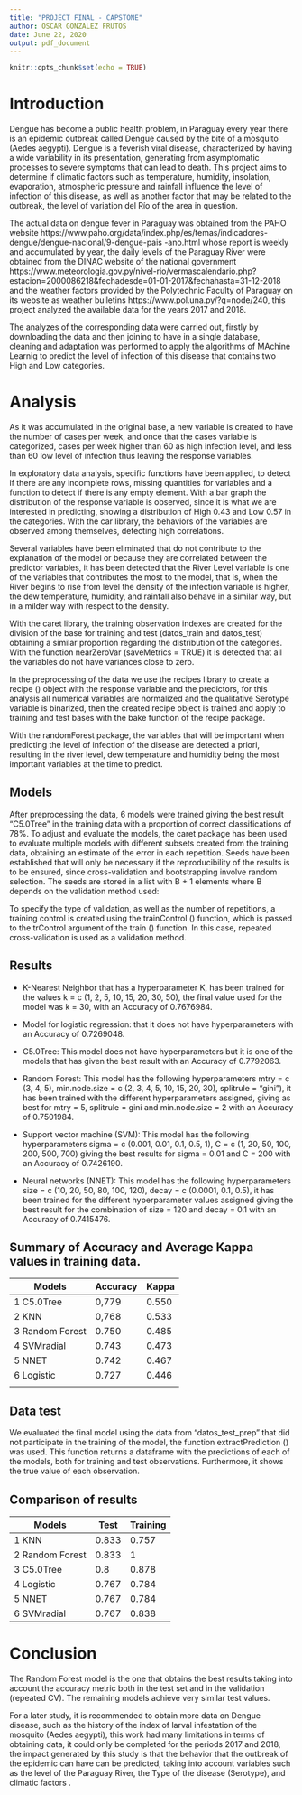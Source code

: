 ---
title: "PROJECT FINAL - CAPSTONE"
author: OSCAR GONZALEZ FRUTOS
date: June 22, 2020
output: pdf_document
---

```{r setup, include=FALSE}
knitr::opts_chunk$set(echo = TRUE)
```

# Introduction

Dengue has become a public health problem, in Paraguay every year there is an epidemic outbreak called Dengue caused by the bite of a mosquito (Aedes aegypti). Dengue is a feverish viral disease, characterized by having a wide variability in its presentation, generating from asymptomatic processes to severe symptoms that can lead to death. This project aims to determine if climatic factors such as temperature, humidity, insolation, evaporation, atmospheric pressure and rainfall influence the level of infection of this disease, as well as another factor that may be related to the outbreak, the level of variation del Río of the area in question.

The actual data on dengue fever in Paraguay was obtained from the PAHO website https://www.paho.org/data/index.php/es/temas/indicadores-dengue/dengue-nacional/9-dengue-pais -ano.html whose report is weekly and accumulated by year, the daily levels of the Paraguay River were obtained from the DINAC website of the national government https://www.meteorologia.gov.py/nivel-rio/vermascalendario.php?estacion=2000086218&fechadesde=01-01-2017&fechahasta=31-12-2018 and the weather factors provided by the Polytechnic Faculty of Paraguay on its website as weather bulletins https://www.pol.una.py/?q=node/240, this project analyzed the available data for the years 2017 and 2018.

The analyzes of the corresponding data were carried out, firstly by downloading the data and then joining to have in a single database, cleaning and adaptation was performed to apply the algorithms of MAchine Learnig to predict the level of infection of this disease that contains two High and Low categories.

# Analysis

As it was accumulated in the original base, a new variable is created to have the number of cases per week, and once that the cases variable is categorized, cases per week higher than 60 as high infection level, and less than 60 low level of infection thus leaving the response variables.

In exploratory data analysis, specific functions have been applied, to detect if there are any incomplete rows, missing quantities for variables and a function to detect if there is any empty element. With a bar graph the distribution of the response variable is observed, since it is what we are interested in predicting, showing a distribution of High 0.43 and Low 0.57 in the categories. With the car library, the behaviors of the variables are observed among themselves, detecting high correlations.

Several variables have been eliminated that do not contribute to the explanation of the model or because they are correlated between the predictor variables, it has been detected that the River Level variable is one of the variables that contributes the most to the model, that is, when the River begins to rise from level the density of the infection variable is higher, the dew temperature, humidity, and rainfall also behave in a similar way, but in a milder way with respect to the density.

With the caret library, the training observation indexes are created for the division of the base for training and test (datos_train and datos_test) obtaining a similar proportion regarding the distribution of the categories. With the function nearZeroVar (saveMetrics = TRUE) it is detected that all the variables do not have variances close to zero.

In the preprocessing of the data we use the recipes library to create a recipe () object with the response variable and the predictors, for this analysis all numerical variables are normalized and the qualitative Serotype variable is binarized, then the created recipe object is trained and apply to training and test bases with the bake function of the recipe package.

With the randomForest package, the variables that will be important when predicting the level of infection of the disease are detected a priori, resulting in the river level, dew temperature and humidity being the most important variables at the time to predict.



## Models

After preprocessing the data, 6 models were trained giving the best result "C5.0Tree" in the training data with a proportion of correct classifications of 78%. To adjust and evaluate the models, the caret package has been used to evaluate multiple models with different subsets created from the training data, obtaining an estimate of the error in each repetition. Seeds have been established that will only be necessary if the reproducibility of the results is to be ensured, since cross-validation and bootstrapping involve random selection. The seeds are stored in a list with B + 1 elements where B depends on the validation method used:

To specify the type of validation, as well as the number of repetitions, a training control is created using the trainControl () function, which is passed to the trControl argument of the train () function. In this case, repeated cross-validation is used as a validation method.

## Results

* K-Nearest Neighbor that has a hyperparameter K, has been trained for the values k = c (1, 2, 5, 10, 15, 20, 30, 50), the final value used for the model was k = 30, with an Accuracy of 0.7676984.

* Model for logistic regression: that it does not have hyperparameters with an Accuracy of 0.7269048.

* C5.0Tree: This model does not have hyperparameters but it is one of the models that has given the best result with an Accuracy of 0.7792063.

* Random Forest: This model has the following hyperparameters mtry = c (3, 4, 5), min.node.size = c (2, 3, 4, 5, 10, 15, 20, 30), splitrule = "gini "), it has been trained with the different hyperparameters assigned, giving as best for mtry = 5, splitrule = gini and min.node.size = 2 with an Accuracy of 0.7501984.

* Support vector machine (SVM): This model has the following hyperparameters sigma = c (0.001, 0.01, 0.1, 0.5, 1), C = c (1, 20, 50, 100, 200, 500, 700) giving the best results for sigma = 0.01 and C = 200 with an Accuracy of 0.7426190.
                               
* Neural networks (NNET): This model has the following hyperparameters size = c (10, 20, 50, 80, 100, 120), decay = c (0.0001, 0.1, 0.5), it has been trained for the different hyperparameter values assigned giving the best result for the combination of size = 120 and decay = 0.1 with an Accuracy of 0.7415476.

## Summary of Accuracy and Average Kappa values in training data.

| Models     | Accuracy       |Kappa    |
|-------------|----------------|---------|
| 1 C5.0Tree     | 0,779          | 0.550 |
| 2 KNN       | 0,768          | 0.533   |
| 3 Random Forest        | 0.750     | 0.485   |
| 4 SVMradial | 0.743     | 0.473   |
| 5 NNET      | 0.742     | 0.467   |
| 6 Logistic  | 0.727     |  0.446  |
|             |                |         |

## Data test

We evaluated the final model using the data from "datos_test_prep" that did not participate in the training of the model, the function extractPrediction () was used. This function returns a dataframe with the predictions of each of the models, both for training and test observations. Furthermore, it shows the true value of each observation.



## Comparison of results


|  Models     |   Test  | Training|
|-------------|----------------|---------|
|1 KNN       |0.833  |  0.757|
|2 Random Forest     |   0.833 |   1    |
|3 C5.0Tree|     0.8  |    0.878|
|4 Logistic|  0.767 |   0.784|
|5 NNET   |   0.767|    0.784|
|6 SVMradial| 0.767 |   0.838|

# Conclusion

The Random Forest model is the one that obtains the best results taking into account the accuracy metric both in the test set and in the validation (repeated CV). The remaining models achieve very similar test values.

For a later study, it is recommended to obtain more data on Dengue disease, such as the history of the index of larval infestation of the mosquito (Aedes aegypti), this work had many limitations in terms of obtaining data, it could only be completed for the periods 2017 and 2018, the impact generated by this study is that the behavior that the outbreak of the epidemic can have can be predicted, taking into account variables such as the level of the Paraguay River, the Type of the disease (Serotype), and climatic factors .



